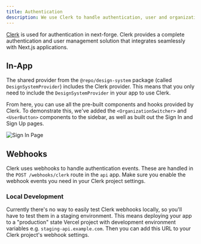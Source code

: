 ```yaml
---
title: Authentication
description: We use Clerk to handle authentication, user and organization management.
---
```


[Clerk](https://clerk.com/) is used for authentication in next-forge. Clerk provides a complete authentication and user management solution that integrates seamlessly with Next.js applications.

## In-App

The shared provider from the `@repo/design-system` package (called `DesignSystemProvider`) includes the Clerk provider. This means that you only need to include the `DesignSystemProvider` in your app to use Clerk.

From here, you can use all the pre-built components and hooks provided by Clerk. To demonstrate this, we've added the `<OrganizationSwitcher>` and `<UserButton>` components to the sidebar, as well as built out the Sign In and Sign Up pages.

![Sign In Page](/sign-in.png)

## Webhooks

Clerk uses webhooks to handle authentication events. These are handled in the `POST /webhooks/clerk` route in the `api` app. Make sure you enable the webhook events you need in your Clerk project settings.

### Local Development

Currently there's no way to easily test Clerk webhooks locally, so you'll have to test them in a staging environment. This means deploying your app to a "production" state Vercel project with development environment variables e.g. `staging-api.example.com`. Then you can add this URL to your Clerk project's webhook settings.